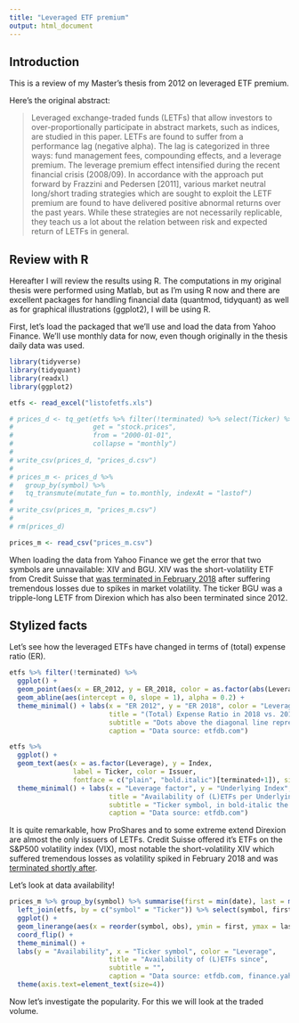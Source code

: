 ```yaml
---
title: "Leveraged ETF premium"
output: html_document
---
```


## Introduction

This is a review of my Master's thesis from 2012 on leveraged ETF premium. 

Here's the original abstract:

> Leveraged exchange-traded funds (LETFs) that allow investors to over-proportionally participate in abstract markets, such as indices, are studied in this paper. LETFs are found to suffer from a performance lag (negative alpha). The lag is categorized in three ways: fund management fees, compounding effects, and a leverage premium. The leverage premium effect intensified during the recent financial crisis (2008/09). In accordance with the approach put forward by Frazzini and Pedersen [2011], various market neutral long/short trading strategies which are sought to exploit the LETF premium are found to have delivered positive abnormal returns over the past years. While these strategies are not necessarily replicable, they teach us a lot about the relation between risk and expected return of LETFs in general.

## Review with R

Hereafter I will review the results using R. The computations in my original thesis were performed using Matlab, but as I'm using R now and there are excellent packages for handling financial data (quantmod, tidyquant) as well as for graphical illustrations (ggplot2), I will be using R.

First, let's load the packaged that we'll use and load the data from Yahoo Finance. We'll use monthly data for now, even though originally in the thesis daily data was used.


```r
library(tidyverse)
library(tidyquant)
library(readxl)
library(ggplot2)

etfs <- read_excel("listofetfs.xls")

# prices_d <- tq_get(etfs %>% filter(!terminated) %>% select(Ticker) %>% pull(),
#                    get = "stock.prices",
#                    from = "2000-01-01",
#                    collapse = "monthly")
# 
# write_csv(prices_d, "prices_d.csv")
# 
# prices_m <- prices_d %>% 
#   group_by(symbol) %>%
#   tq_transmute(mutate_fun = to.monthly, indexAt = "lastof")
# 
# write_csv(prices_m, "prices_m.csv")
# 
# rm(prices_d)

prices_m <- read_csv("prices_m.csv")

```

When loading the data from Yahoo Finance we get the error that two symbols are unnavailable: XIV and BGU. XIV was the short-volatility ETF from Credit Suisse that [was terminated in February 2018](https://www.zerohedge.com/news/2018-02-06/credit-suisse-terminates-xiv) after suffering tremendous losses due to spikes in market volatility. The ticker BGU was a tripple-long LETF from Direxion which has also been terminated since 2012.

## Stylized facts

Let's see how the leveraged ETFs have changed in terms of (total) expense ratio (ER).

```r
etfs %>% filter(!terminated) %>% 
  ggplot() + 
  geom_point(aes(x = ER_2012, y = ER_2018, color = as.factor(abs(Leverage))), size = 3, alpha = 0.8) + 
  geom_abline(aes(intercept = 0, slope = 1), alpha = 0.2) +
  theme_minimal() + labs(x = "ER 2012", y = "ER 2018", color = "Leverage", 
                         title = "(Total) Expense Ratio in 2018 vs. 2012",
                         subtitle = "Dots above the diagonal line represent LETFs that have become more expensive since 2012.",
                         caption = "Data source: etfdb.com")
```

```r
etfs %>% 
  ggplot() +
  geom_text(aes(x = as.factor(Leverage), y = Index, 
                label = Ticker, color = Issuer, 
                fontface = c("plain", "bold.italic")[terminated+1]), size = 3) +
  theme_minimal() + labs(x = "Leverage factor", y = "Underlying Index", color = "Issuer", 
                         title = "Availability of (L)ETFs per Underlying Index",
                         subtitle = "Ticker symbol, in bold-italic the discontinued LETFs",
                         caption = "Data source: etfdb.com")

```

It is quite remarkable, how ProShares and to some extreme extend Direxion are almost the only issuers of LETFs. Credit Suisse offered it's ETFs on the S&P500 volatility index (VIX), most notable the short-volatility XIV which suffered tremendous losses as volatility spiked in February 2018 and was [terminated shortly after](https://www.zerohedge.com/news/2018-02-06/credit-suisse-terminates-xiv).

Let's look at data availability!

```r
prices_m %>% group_by(symbol) %>% summarise(first = min(date), last = max(date), obs = n()) %>% 
  left_join(etfs, by = c("symbol" = "Ticker")) %>% select(symbol, first, last, obs, Leverage) %>% 
  ggplot() + 
  geom_linerange(aes(x = reorder(symbol, obs), ymin = first, ymax = last, color = factor(abs(Leverage)))) + 
  coord_flip() +
  theme_minimal() + 
  labs(y = "Availability", x = "Ticker symbol", color = "Leverage", 
                         title = "Availability of (L)ETFs since",
                         subtitle = "",
                         caption = "Data source: etfdb.com, finance.yahoo.com") +
  theme(axis.text=element_text(size=4))
```


Now let's investigate the popularity. For this we will look at the traded volume.